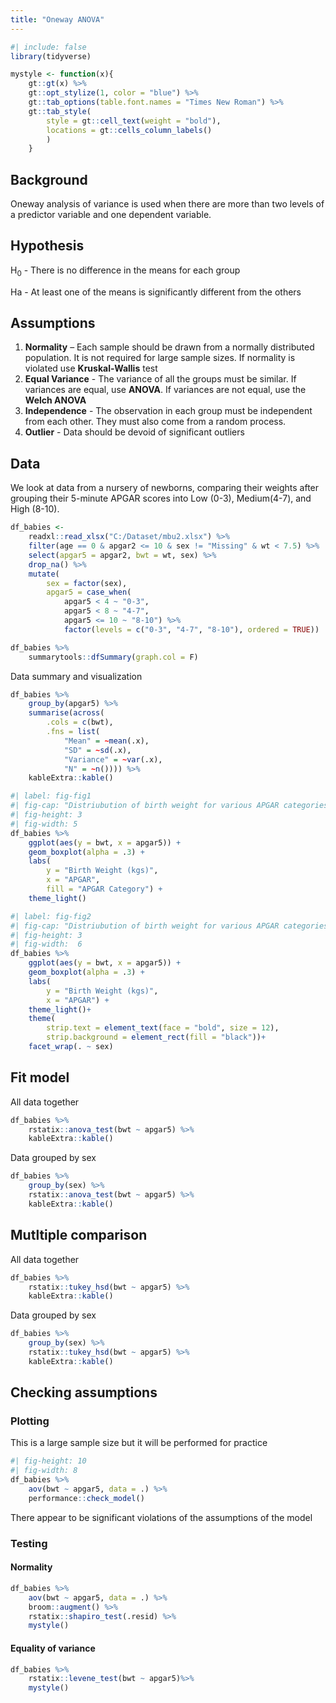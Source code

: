 ```yaml
---
title: "Oneway ANOVA"
---
```


```r
#| include: false
library(tidyverse)

mystyle <- function(x){
    gt::gt(x) %>% 
    gt::opt_stylize(1, color = "blue") %>% 
    gt::tab_options(table.font.names = "Times New Roman") %>% 
    gt::tab_style(
        style = gt::cell_text(weight = "bold"),
        locations = gt::cells_column_labels()
        )
    }
```

## Background

Oneway analysis of variance is used when there are more than two levels of a predictor variable and
one dependent variable.

## Hypothesis

H~0~ - There is no difference in the means for each group

Ha - At least one of the means is significantly different from the others

## Assumptions

1.  **Normality** – Each sample should be drawn from a normally distributed population. It is not
    required for large sample sizes. If normality is violated use **Kruskal-Wallis** test
2.  **Equal Variance** - The variance of all the groups must be similar. If variances are equal, use
    **ANOVA**. If variances are not equal, use the **Welch ANOVA**
3.  **Independence** - The observation in each group must be independent from each other. They must
    also come from a random process.
4.  **Outlier** - Data should be devoid of significant outliers

## Data

We look at data from a nursery of newborns, comparing their weights after grouping their 5-minute
APGAR scores into Low (0-3), Medium(4-7), and High (8-10).

```r
df_babies <- 
    readxl::read_xlsx("C:/Dataset/mbu2.xlsx") %>% 
    filter(age == 0 & apgar2 <= 10 & sex != "Missing" & wt < 7.5) %>% 
    select(apgar5 = apgar2, bwt = wt, sex) %>% 
    drop_na() %>% 
    mutate(
        sex = factor(sex),
        apgar5 = case_when(
            apgar5 < 4 ~ "0-3",
            apgar5 < 8 ~ "4-7",
            apgar5 <= 10 ~ "8-10") %>% 
            factor(levels = c("0-3", "4-7", "8-10"), ordered = TRUE))

df_babies %>% 
    summarytools::dfSummary(graph.col = F)
```

Data summary and visualization

```r
df_babies %>% 
    group_by(apgar5) %>% 
    summarise(across(
        .cols = c(bwt), 
        .fns = list(
            "Mean" = ~mean(.x), 
            "SD" = ~sd(.x),
            "Variance" = ~var(.x),
            "N" = ~n()))) %>% 
    kableExtra::kable()
```

```r
#| label: fig-fig1
#| fig-cap: "Distriubution of birth weight for various APGAR categories"
#| fig-height: 3
#| fig-width: 5
df_babies %>% 
    ggplot(aes(y = bwt, x = apgar5)) + 
    geom_boxplot(alpha = .3) +
    labs(
        y = "Birth Weight (kgs)", 
        x = "APGAR",
        fill = "APGAR Category") +
    theme_light()
```

```r
#| label: fig-fig2
#| fig-cap: "Distriubution of birth weight for various APGAR categories"
#| fig-height: 3
#| fig-width:  6
df_babies %>% 
    ggplot(aes(y = bwt, x = apgar5)) + 
    geom_boxplot(alpha = .3) +
    labs(
        y = "Birth Weight (kgs)", 
        x = "APGAR") +
    theme_light()+
    theme(
        strip.text = element_text(face = "bold", size = 12),
        strip.background = element_rect(fill = "black"))+
    facet_wrap(. ~ sex)
```

## Fit model

All data together

```r
df_babies %>% 
    rstatix::anova_test(bwt ~ apgar5) %>% 
    kableExtra::kable()
```

Data grouped by sex

```r
df_babies %>% 
    group_by(sex) %>% 
    rstatix::anova_test(bwt ~ apgar5) %>% 
    kableExtra::kable()
```

## Mutltiple comparison

All data together

```r
df_babies %>% 
    rstatix::tukey_hsd(bwt ~ apgar5) %>% 
    kableExtra::kable()
```

Data grouped by sex

```r
df_babies %>% 
    group_by(sex) %>% 
    rstatix::tukey_hsd(bwt ~ apgar5) %>%  
    kableExtra::kable()
```

## Checking assumptions

### Plotting

This is a large sample size but it will be performed for practice

```r
#| fig-height: 10
#| fig-width: 8
df_babies %>% 
    aov(bwt ~ apgar5, data = .) %>% 
    performance::check_model()
```

There appear to be significant violations of the assumptions of the model

### Testing

#### Normality

```r
df_babies %>% 
    aov(bwt ~ apgar5, data = .) %>% 
    broom::augment() %>% 
    rstatix::shapiro_test(.resid) %>%
    mystyle()
```

#### Equality of variance

```r
df_babies %>% 
    rstatix::levene_test(bwt ~ apgar5)%>%
    mystyle()
```
